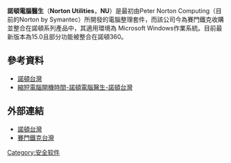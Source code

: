{{noteTA
|G1=IT
|G2=Windows
}}
{{Infobox Software
| name = 諾頓電腦醫生
| name_ol = Norton Utilities
| logo = 
| screenshot = 
| caption = 
| developer = [[賽門鐵克|賽門鐵克]]
| latest_release_version = 15.0（[[Windows|Windows]]）
| operating_system = [[Windows_XP|Windows XP]]、[[Windows_Vista|Windows Vista]]、[[Windows_7|Windows 7]]
| genre = [[維護|維護]]、[[整理|整理]]
| license = [[專有軟體|專有]]
| website = [http://tw.norton.com/norton-utilities Norton Utilities]{{zh-tw}}
}}
'''諾頓電腦醫生'''（'''Norton Utilities'''，'''NU'''）是最初由Peter Norton Computing（目前的Norton by Symantec）所開發的電腦整理套件，而該公司今為賽門鐵克收購並整合在諾頓系列產品中，其適用環境為 Microsoft Windows作業系統。目前最新版本為15.0且部分功能被整合在諾頓360。
== 參考資料 ==
*[http://tw.norton.com/ 諾頓台灣]{{Wayback|url=http://tw.norton.com/ |date=20110208045722 }}
*[http://tw.norton.com/norton-utilities 縮短電腦開機時間-諾頓電腦醫生-諾頓台灣]{{Wayback|url=http://tw.norton.com/norton-utilities |date=20110530032636 }}
== 外部連結 ==
*[http://tw.norton.com 諾頓台灣]{{Wayback|url=http://tw.norton.com/ |date=20110208045722 }}
*[https://web.archive.org/web/20110424002136/http://www.symantec.com/zh/tw/ 賽門鐵克台灣]
[[Category:安全软件|Category:安全软件]]